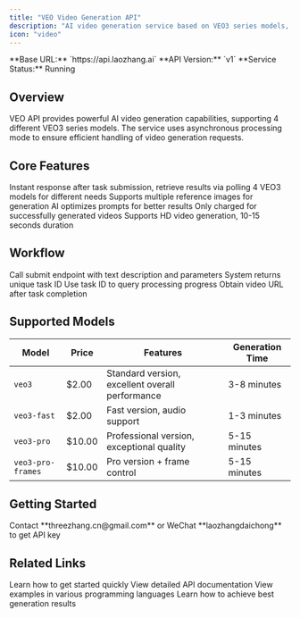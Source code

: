 ```yaml
---
title: "VEO Video Generation API"
description: "AI video generation service based on VEO3 series models, supports text-to-video, image reference and more"
icon: "video"
---
```


<Info>
  **Base URL:** `https://api.laozhang.ai`  
  **API Version:** `v1`  
  **Service Status:** Running
</Info>

## Overview

VEO API provides powerful AI video generation capabilities, supporting 4 different VEO3 series models. The service uses asynchronous processing mode to ensure efficient handling of video generation requests.

## Core Features

<CardGroup cols={2}>
  <Card title="Async Processing" icon="clock">
    Instant response after task submission, retrieve results via polling
  </Card>
  <Card title="Multi-Model Support" icon="layer-group">
    4 VEO3 models for different needs
  </Card>
  <Card title="Image Reference" icon="image">
    Supports multiple reference images for generation
  </Card>
  <Card title="Prompt Enhancement" icon="sparkles">
    AI optimizes prompts for better results
  </Card>
  <Card title="Pay on Success" icon="badge-dollar">
    Only charged for successfully generated videos
  </Card>
  <Card title="High-Quality Output" icon="star">
    Supports HD video generation, 10-15 seconds duration
  </Card>
</CardGroup>

## Workflow

<Steps>
  <Step title="Submit Task">
    Call submit endpoint with text description and parameters
  </Step>
  <Step title="Get Task ID">
    System returns unique task ID
  </Step>
  <Step title="Poll Status">
    Use task ID to query processing progress
  </Step>
  <Step title="Get Result">
    Obtain video URL after task completion
  </Step>
</Steps>

## Supported Models

| Model | Price | Features | Generation Time |
|-------|-------|----------|----------------|
| `veo3` | $2.00 | Standard version, excellent overall performance | 3-8 minutes |
| `veo3-fast` | $2.00 | Fast version, audio support | 1-3 minutes |
| `veo3-pro` | $10.00 | Professional version, exceptional quality | 5-15 minutes |
| `veo3-pro-frames` | $10.00 | Pro version + frame control | 5-15 minutes |

## Getting Started

<Card title="Get API Key" icon="key" href="mailto:threezhang.cn@gmail.com">
  Contact **threezhang.cn@gmail.com** or WeChat **laozhangdaichong** to get API key
</Card>

## Related Links

<CardGroup cols={2}>
  <Card title="Quick Start" icon="rocket" href="/en/api-capabilities/veo/quick-start">
    Learn how to get started quickly
  </Card>
  <Card title="API Reference" icon="book" href="/en/api-capabilities/veo/api-reference">
    View detailed API documentation
  </Card>
  <Card title="Code Examples" icon="code" href="/en/api-capabilities/veo/examples">
    View examples in various programming languages
  </Card>
  <Card title="Best Practices" icon="lightbulb" href="/en/api-capabilities/veo/best-practices">
    Learn how to achieve best generation results
  </Card>
</CardGroup>

